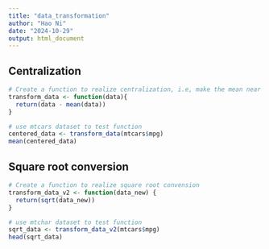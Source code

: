 ```yaml
---
title: "data_transformation"
author: "Hao Ni"
date: "2024-10-29"
output: html_document
---
```


## Centralization
```r
# Create a function to realize centralization, i.e, make the mean near to 0
transform_data <- function(data){
  return(data - mean(data))
}

# use mtcars dataset to test function
centered_data <- transform_data(mtcars$mpg)
mean(centered_data)
```

## Square root conversion
```r
# Create a function to realize square root convension
transform_data_v2 <- function(data_new) {
  return(sqrt(data_new))
}

# use mtchar dataset to test function
sqrt_data <- transform_data_v2(mtcars$mpg)
head(sqrt_data)
```

